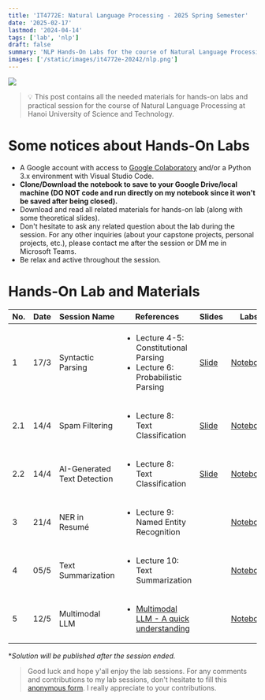 ```yaml
---
title: 'IT4772E: Natural Language Processing - 2025 Spring Semester'
date: '2025-02-17'
lastmod: '2024-04-14'
tags: ['lab', 'nlp']
draft: false
summary: 'NLP Hands-On Labs for the course of Natural Language Processing at Hanoi University of Science and Technology, Spring semester 2025'
images: ['/static/images/it4772e-20242/nlp.png']
---
```


![](/static/images/it4772e-20242/nlp.png)

> 💡 This post contains all the needed materials for hands-on labs and practical session for the course of Natural Language Processing at Hanoi University of Science and Technology.

# Some notices about Hands-On Labs
* A Google account with access to [Google Colaboratory](https://colab.research.google.com/) and/or a Python 3.x environment with Visual Studio Code.
* **Clone/Download the notebook to save to your Google Drive/local machine (DO NOT code and run directly on my notebook since it won't be saved after being closed).**
* Download and read all related materials for hands-on lab (along with some theoretical slides).
* Don't hesitate to ask any related question about the lab during the session. For any other inquiries (about your capstone projects, personal projects, etc.), please contact me after the session or DM me in Microsoft Teams.
* Be relax and active throughout the session.

# Hands-On Lab and Materials

| No. | Date | Session Name | References | Slides | Labs | Solutions* |
| --- | --- | --- | ---- | --- | --- | --- |
| 1 | 17/3 | Syntactic Parsing | <ul><li>Lecture 4-5: Constitutional Parsing</li><li>Lecture 6: Probabilistic Parsing</li></ul> | [Slide](/static/images/it4772e-20242/Lab_01_Syntactic_Parsing.pdf) | [Notebook](https://colab.research.google.com/drive/1OsmfatR61tTwEn78irfiAa8CuP16trNM?usp=sharing) | [Solution](https://colab.research.google.com/drive/1noV-Dhdb7MK9f6Kh4QhSW-dNhyizAUMX?usp=sharing) |
| 2.1 | 14/4 | Spam Filtering | <ul><li>Lecture 8: Text Classification</li></ul> | [Slide](/static/images/it4772e-20242/Lab_02_Text_Classification.pdf) | [Notebook](https://colab.research.google.com/drive/1buTMI9sA_WRtIQ5eaFDbIV3Bxf0dqUon?usp=sharing) | [Solution](https://colab.research.google.com/drive/1A1Dz6YNX4IFImAGL44DINRH0xB9EgjAH?usp=sharing) |
| 2.2 | 14/4 | AI-Generated Text Detection | <ul><li>Lecture 8: Text Classification</li></ul> | [Slide](/static/images/it4772e-20242/Lab_02_Text_Classification.pdf) | [Notebook](https://colab.research.google.com/drive/137a99tBAa-2YydNxFhYjUuTNXZosRPLs?usp=sharing) | [Solution](https://colab.research.google.com/drive/1DBcucKmSmrgnEF0rqo_8jW_qEfKf8CPg?usp=sharing) |
| 3 | 21/4 | NER in Resumé | <ul><li>Lecture 9: Named Entity Recognition</li></ul> |  | [Notebook](https://colab.research.google.com/drive/1ld2i567SvSvFtU41lw9DmMTSvogWkj53?usp=sharing) | [Solution](https://colab.research.google.com/drive/19LPDW9nnuGyAO6D00O3aWnFrxlVaxCFv?usp=sharing) |
| 4 | 05/5 | Text Summarization | <ul><li>Lecture 10: Text Summarization</li></ul> |  | [Notebook](https://colab.research.google.com/drive/1WxYPR7fhxSYZBPeI6_TisqSOfXox9YHZ?usp=sharing) | [Solution](https://colab.research.google.com/drive/1TSSX0b7ew0MOkrFeql1J-Ktzcxo-Uhzm?usp=sharing) |
| 5 | 12/5 | Multimodal LLM | <ul><li><a href="https://blog.tnminh.com/blog/multimodal-llm">Multimodal LLM - A quick understanding</a></li></ul> |  | [Notebook](https://colab.research.google.com/drive/1a0YG7C2BA0OzzHibsqwkANZUx_oR2UJX?usp=sharing) |  |

**Solution will be published after the session ended.*

> Good luck and hope y'all enjoy the lab sessions. For any comments and contributions to my lab sessions, don't hesitate to fill this [anonymous form](https://forms.gle/K5evw6QbuaAGbwTr6). I really appreciate to your contributions.